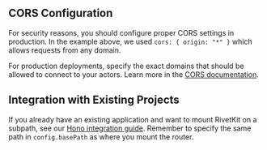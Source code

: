 ## CORS Configuration

For security reasons, you should configure proper CORS settings in production. In the example above, we used `cors: { origin: "*" }` which allows requests from any domain.

For production deployments, specify the exact domains that should be allowed to connect to your actors. Learn more in the [CORS documentation](/concepts/cors).

## Integration with Existing Projects

If you already have an existing application and want to mount RivetKit on a subpath, see our [Hono integration guide](/integrations/hono). Remember to specify the same path in `config.basePath` as where you mount the router.

